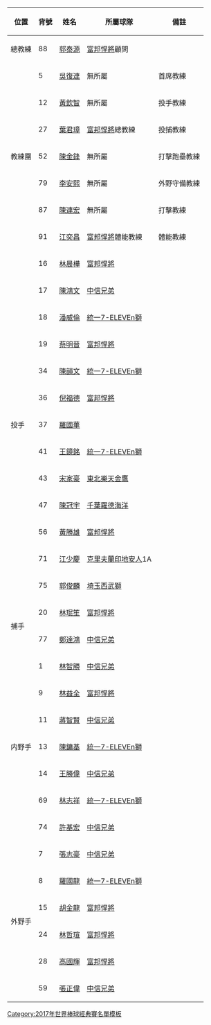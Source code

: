 {| class="wikitable"
|-
!位置!!背號!!姓名!!所屬球隊!!備註
|-
|總教練||88||[[郭泰源]]||{{Flagicon|TWN}} [[富邦悍將]]顧問||
|-
|rowspan="7"|教練團||5||[[吳復連]]||無所屬||首席教練
|-
|12||[[黃欽智]]||無所屬||投手教練
|-
|27||[[葉君璋]]||{{Flagicon|TWN}} [[富邦悍將]]總教練||投捕教練
|-
|52||[[陳金鋒]]||無所屬||打擊跑壘教練
|-
|79||[[李安熙]]||無所屬||外野守備教練
|-
|87||[[陳連宏]]||無所屬||打擊教練
|-
|91||[[江奕昌]]||{{Flagicon|TWN}} [[富邦悍將]]體能教練||體能教練
|-
|rowspan="13"|投手||16||[[林晨樺]]||{{Flagicon|TWN}} [[富邦悍將]]||
|-
|17||[[陳鴻文]]||{{Flagicon|TWN}} [[中信兄弟]]||
|-
|18||[[潘威倫]]||{{Flagicon|TWN}} [[統一7-ELEVEn獅]]||
|-
|19||[[蔡明晉]]||{{Flagicon|TWN}} [[富邦悍將]]||
|-
|34||[[陳韻文 (棒球運動員)|陳韻文]]||{{Flagicon|ROC}} [[統一7-ELEVEn獅]]||
|-
|36||[[倪福德]]||{{Flagicon|TWN}} [[富邦悍將]]||
|-
|37||[[羅國華 (1992年)|羅國華]]||{{Flagicon|JPN}} {{link-ja|高知鬥犬|高知ファイティングドッグス}}||
|-
|41||[[王鏡銘]]||{{Flagicon|TWN}} [[統一7-ELEVEn獅]]||
|-
|43||[[宋家豪]]||{{Flagicon|JPN}} [[東北樂天金鷹]]||
|-
|47||[[陳冠宇]]||{{Flagicon|JPN}} [[千葉羅德海洋]]||
|-
|56||[[黃勝雄 (棒球運動員)|黃勝雄]]||{{Flagicon|TWN}} [[富邦悍將]]||
|-
|71||[[江少慶]]||{{Flagicon|USA}} [[克里夫蘭印地安人]]1A||
|-
|75||[[郭俊麟]]||{{Flagicon|JPN}} [[埼玉西武獅]]||
|-
|rowspan="2"|捕手||20||[[林琨笙]]||{{Flagicon|TWN}} [[富邦悍將]]||
|-
|77||[[鄭達鴻]]||{{Flagicon|TWN}} [[中信兄弟]]||
|-
|rowspan="7"|内野手||1||[[林智勝]]||{{Flagicon|TWN}} [[中信兄弟]]||
|-
|9||[[林益全]]||{{Flagicon|TWN}} [[富邦悍將]]||
|-
|11||[[蔣智賢]]||{{Flagicon|TWN}} [[中信兄弟]]||
|-
|13||[[陳鏞基]]||{{Flagicon|TWN}} [[統一7-ELEVEn獅]]||
|-
|14||[[王勝偉]]||{{Flagicon|TWN}} [[中信兄弟]]||
|-
|69||[[林志祥]]||{{Flagicon|TWN}} [[統一7-ELEVEn獅]]||
|-
|74||[[許基宏]]||{{Flagicon|TWN}} [[中信兄弟]]||
|-
|rowspan="6"|外野手||7||[[張志豪]]||{{Flagicon|TWN}} [[中信兄弟]]||
|-
|8||[[羅國龍]]||{{Flagicon|TWN}} [[統一7-ELEVEn獅]]||
|-
|15||[[胡金龍]]||{{Flagicon|TWN}} [[富邦悍將]]||
|-
|24||[[林哲瑄]]||{{Flagicon|TWN}} [[富邦悍將]]||
|-
|28||[[高國輝]]||{{Flagicon|TWN}} [[富邦悍將]]||
|-
|59||[[張正偉]]||{{Flagicon|TWN}} [[中信兄弟]]||
|}
<noinclude>
[[Category:2017年世界棒球經典賽名單模板]]
</noinclude>